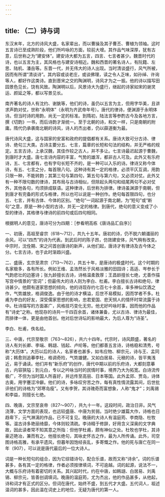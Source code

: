 ```yaml
---
---
---
```

title: （二）诗与词
---



东汉末年，北方的诗风大盛，名家辈出，而以曹操及其子曹丕、曹植为领袖。这时五言诗已至成熟阶段，他们所吟咏的方面，较前大增。其作品气味深厚，犹有古意，后世称之为“建安体”。建安诗大都为五言，四言、七言者甚少。魏晋时代的诗，也以五言为主，其风格也与建安诗相近。魏和西晋的著名诗人，有阮籍、左思、陆机、潘岳等。东晋一代，并无伟大的诗人出现。当时清谈盛行，风气所被，因而有所谓“清谈诗”。其内容或谈老庄，或谈佛理，读之令人乏味，如孙绰、许询等人，都好作这类诗。直到晋宋之交的陶渊明，诗风才为之一振。他的诗以描写田园景色见长，饶有风致。陶渊明以后，风景诗大为盛行，继起的诗家如宋的谢灵运、颜延之等，都以写景见长。

南齐著名的诗人有沈约、谢朓等，他们的诗，虽仍以五言为主，但用字华美，且讲求声韵对仗，世称“永明体”（永明为齐武帝年号）。唐代的律诗，便渊源于永明体诗。但当时诗的用韵，尚无一定的标准。到隋初，陆法言等参酌古今及各地方言，撰《切韵》一书，而后诗韵才渐统一。至于北朝的诗，和文一样，只是南朝的附庸。隋代仍承袭南北朝的诗风，诗人的杰出者，仍以薛道衡为最。

唐代诗风大盛，这与国家的安富和政府的提倡都有关系。唐诗大致可分古诗、律诗、绝句三大类。古诗主要分五、七言，篇章的长短和句法的结构，并无严格的规定。五言古诗，上承汉魏，其佳作较之古人，并不多让。七言诗最迟起源于曹魏，到唐时才大盛。唐七言诗内容的丰富，气势的雄浑，都非古人可及。此外又有乐府诗，五、七言都有，也有字句长短不齐的，是一种可以入乐的诗。律诗又称今体诗，有五、七言之分，每首限八句。这种诗有其一定的格律，必须平仄互调，用韵只限一种，不能转韵；其第三句与第四句，第五句与第六句，又必须对仗。此外又有一种不限句数的律诗，其布局与古诗相似，但除起头两句和结尾两句不必对仗外，其他各句，均须排成联语。这种律诗，后世称为排律。律诗虽渊源于南朝，但到唐才有完备的形式与格律，所以也可以说是一种创作。绝句每首限四句，也分五、七言，并有古体、今体的区别。“绝句”一词起源于南北朝，为“短句”或“断句”之意，原是一种小型的古诗，并无一定的格律。到唐代，绝句的意义变成了小型的律诗，其格律与律诗的前四句或后四句相同。

根据明人的意见，唐诗可分为四期：［参看明高栋《唐诗品汇自序》］

一、初唐，高祖至睿宗（618～712），共九十五年。唐初的诗，仍不脱六朝谶丽的余风，可以“四杰”的诗为代表。到武后时的陈子昂，仿效建安体，风气稍有改变。中宗时，沈佺期、宋之问首创唐诗的新声，从他们起，唐诗才有律诗及古今体之分。七言古诗，也于此时渐趋兴盛。

二、盛唐，玄宗至肃宗（713～762），共五十年，是唐诗的极盛时代。这个时期的名家极多，各有所长。例如王维、孟浩然长于风格淡雅的田园诗；高适、岑参长于气韵悲壮的边塞诗；张九龄擅长古诗，诗格温柔敦厚；王昌龄擅长七绝，尤善作描写宫中情景的“宫词”；但最伟大的诗人则为李白、杜甫。李白擅长古诗和绝句，律诗甚少。他颇有道家思想的倾向，他的诗现存约七百七十余首，率多神仙饮酒之作，气势雄放，格调俊逸。由于他的诗才横溢，后世不易模拟，因而学者不多。杜甫为李白的好友，深受儒家思想的影响，忠君爱国、悲天悯人的情怀时常流露于诗中。杜诗描写的方面甚广，风格技巧变化无穷。他尤好吟咏时事，因而他的作品有“诗史”之称。他现存的诗共一千四百余首，诸体兼备，尤以古诗、律诗为最佳，而排律一体，更是由他首创。他对后世诗坛的影响最大，为后人尊为“诗圣”。

李白、杜甫，佚名绘。

三、中唐，代宗至敬宗（763～826），共六十四年。代宗时，诗风颇盛，著名的诗人有刘长卿、李端、韩翃、钱起、卢纶等。他们都善五言诗，诗格稳和清秀，号称“大历体”。大历以后的诗人，名家者也甚多，如韦应物、柳宗元，诗与王、孟同调；韩愈则追摹李杜，格调奇险，气势雄健。又如白居易、元稹的诗，皆平夷浅近，易于诵读。他们并有“新乐府”的创作，唐代中期以前的乐府诗，大都刻意摹古，内容狭隘；到元白，专以之吟咏当时的民情时事，境界乃大为拓宽。白诗流传极广，不但为当时国人所喜好，并远传至高丽、日本等国。此外孟郊、贾岛，诗体古奥，用字蹇涩冷僻。他们的诗，多咏叹穷苦之作，每有真性情流露其间，后世批评他们的诗格为“郊寒岛瘦”。又有李贺，其诗瑰奇而富想象，人称“鬼才”；刘禹锡和李益，则擅长七绝。

四、晚唐，文宗至哀帝（827～907），共九十一年。这段时间，政治日非。风气浇薄，文学方面的表现，也远较盛唐、中唐为贫弱。当时绝少雄篇大作，诗格也日趋卑下，元气淋漓的作品，已不可复见。晚唐的大诗人有温庭筠、李商隐、杜牧等。温古诗多艳丽绮靡，今体则较清疏。李诗精于修辞，好用含义深奥的文字典故，因此读者常不知其意之所指：但他学杜甫，颇有神似之处。杜牧也学杜，其诗豪迈艳冶，兼而有之。他擅长绝句，其咏史怀古之作，最为人所传诵。此外，司空图诗格高雅，有承平遗风，但暮年因饱经丧乱，多寄慨之作。他的死与唐亡在同一年（907），可以说是唐代最后的一位大诗人。

词是一种长短句的组合，因为它综错诗句，配合乐谱，故而又称“诗余”。词的乐谱甚多，各有其一定的格律，作者必须按律填词，不可逾越。词的起源，说法不一，大概与乐府诗有着密切的关系。其兴起时代，约在中唐，如韩翃、白居易、刘禹锡、柳宗元，皆善创调填词。晚唐的温庭筠，尤为杰出，他的作品甚多，从他起，诗和词才有正式的区分。但词在唐代，始终不盛，到五代才大盛。五代词人，祖述温词的甚多，因此温在词史上的地位，无疑为唐代的第一人。